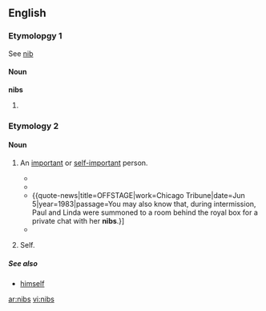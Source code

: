 ==English==

===Etymolopgy 1===
See [[nib]]

====Noun====
'''nibs'''

# {{plural of|[[nib]]}}

===Etymology 2===
{{etystub}}

====Noun====
{{en-noun|nibs}}

# {{slang|UK}} An [[important]] or [[self-important]] person.
#*{{quote-journal|journal=The Century‎|title=The Secret|author=Robert Nichols|page=734|year=1919|passage=Vera, you are a gleam of brilliant modernity in our dim old cave of antiques — and their '''nibs''', our ancestors." Peter waved disrespectfully to the portrait}}
#*{{quote-book|title=Banner bearers: tales of the suffrage campaigns‎|page=345|author=Oreola Williams Haskell|coauthors=Ida Husted Harper|year=1920|passage=Betsey Reed, Her '''Nibs''', was just as witty and quaint as usual, sitting in state in her wheel chair and dominating everything and everybody.}}
#*{{quote-news|title=OFFSTAGE|work=Chicago Tribune|date=Jun 5|year=1983|passage=You may also know that, during intermission, Paul and Linda were summoned to a room behind the royal box for a private chat with her '''nibs'''.}]
#*{{quote-book|title=A game with dice‎|page=59|author=Michael Arnold|year=2004|passage="Your '''Nibs'''," I panted, "I am sent by the machine gunner man to tell you that ... "Please don't call me Your '''Nibs''', and knock before you come in next time,}}
# {{slang|UK|dated|19th Century}} Self.

=====See also=====
*[[himself]]

[[ar:nibs]]
[[vi:nibs]]